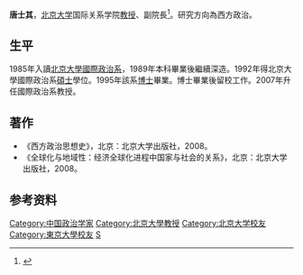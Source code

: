 {{multiple issues|
{{blpdispute|time=2013-04-22T03:30:23+00:00}}
{{expand|time=2013-04-22T03:30:23+00:00}}
{{lead section|time=2017-06-22T05:02:50+00:00}}
}}
'''唐士其'''，[[北京大学|北京大学]]国际关系学院[[教授|教授]]、副院長<ref>{{cite web|title=唐士其|url=http://www.sis.pku.edu.cn/cn/conedu/teaches/0000000002/do|publisher=北京大学国际关系学院|accessdate=2017-07-01|archive-date=2018-03-14|archive-url=https://web.archive.org/web/20180314110350/http://www.sis.pku.edu.cn/cn/conedu/teaches/0000000002/do|dead-url=no}}</ref>。研究方向為西方政治。

==生平 ==
1985年入讀[[北京大學國際政治系|北京大學國際政治系]]，1989年本科畢業後繼續深造。1992年得北京大學國際政治系[[碩士|碩士]]學位。1995年該系[[博士|博士]]畢業。博士畢業後留校工作。2007年升任國際政治系教授。

== 著作 ==
*《西方政治思想史》，北京：北京大学出版社，2008。
*《全球化与地域性：经济全球化进程中国家与社会的关系》，北京：北京大学出版社，2008。

== 参考资料 ==
{{reflist}}
{{DEFAULTSORT:T}}
[[Category:中国政治学家|Category:中国政治学家]]
[[Category:北京大學教授|Category:北京大學教授]]
[[Category:北京大学校友|Category:北京大学校友]]
[[Category:東京大學校友|Category:東京大學校友]]
[[Category:唐姓|S]]